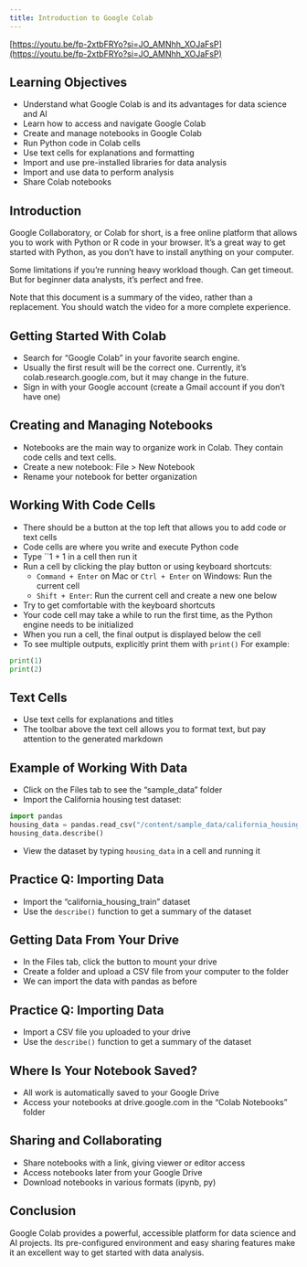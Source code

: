 ```yaml
---
title: Introduction to Google Colab
---
```





[https://youtu.be/fp-2xtbFRYo?si=JO_AMNhh_XOJaFsP](https://youtu.be/fp-2xtbFRYo?si=JO_AMNhh_XOJaFsP)

## Learning Objectives

-   Understand what Google Colab is and its advantages for data science
    and AI
-   Learn how to access and navigate Google Colab
-   Create and manage notebooks in Google Colab
-   Run Python code in Colab cells
-   Use text cells for explanations and formatting
-   Import and use pre-installed libraries for data analysis
-   Import and use data to perform analysis
-   Share Colab notebooks

## Introduction

Google Collaboratory, or Colab for short, is a free online platform that
allows you to work with Python or R code in your browser. It’s a great
way to get started with Python, as you don’t have to install anything on
your computer.

Some limitations if you’re running heavy workload though. Can get
timeout. But for beginner data analysts, it’s perfect and free.

Note that this document is a summary of the video, rather than a
replacement. You should watch the video for a more complete experience.

## Getting Started With Colab

-   Search for “Google Colab” in your favorite search engine.
-   Usually the first result will be the correct one. Currently, it’s
    colab.research.google.com, but it may change in the future.
-   Sign in with your Google account (create a Gmail account if you
    don’t have one)

## Creating and Managing Notebooks

-   Notebooks are the main way to organize work in Colab. They contain
    code cells and text cells.
-   Create a new notebook: File \> New Notebook
-   Rename your notebook for better organization

## Working With Code Cells

-   There should be a button at the top left that allows you to add code
    or text cells
-   Code cells are where you write and execute Python code
-   Type \`\`1 + 1 in a cell then run it
-   Run a cell by clicking the play button or using keyboard shortcuts:
    -   `Command + Enter` on Mac or `Ctrl + Enter` on Windows: Run the
        current cell
    -   `Shift + Enter`: Run the current cell and create a new one below
-   Try to get comfortable with the keyboard shortcuts
-   Your code cell may take a while to run the first time, as the Python
    engine needs to be initialized
-   When you run a cell, the final output is displayed below the cell
-   To see multiple outputs, explicitly print them with `print()` For
    example:

```python
print(1)
print(2)
```

## Text Cells

-   Use text cells for explanations and titles
-   The toolbar above the text cell allows you to format text, but pay
    attention to the generated markdown

## Example of Working With Data

-   Click on the Files tab to see the “sample_data” folder
-   Import the California housing test dataset:

```python
import pandas
housing_data = pandas.read_csv("/content/sample_data/california_housing_test.csv")
housing_data.describe()
```

-   View the dataset by typing `housing_data` in a cell and running it

## Practice Q: Importing Data

-   Import the “california_housing_train” dataset
-   Use the `describe()` function to get a summary of the dataset

## Getting Data From Your Drive

-   In the Files tab, click the button to mount your drive
-   Create a folder and upload a CSV file from your computer to the
    folder
-   We can import the data with pandas as before

## Practice Q: Importing Data

-   Import a CSV file you uploaded to your drive
-   Use the `describe()` function to get a summary of the dataset

## Where Is Your Notebook Saved?

-   All work is automatically saved to your Google Drive
-   Access your notebooks at drive.google.com in the “Colab Notebooks”
    folder

## Sharing and Collaborating

-   Share notebooks with a link, giving viewer or editor access
-   Access notebooks later from your Google Drive
-   Download notebooks in various formats (ipynb, py)

## Conclusion

Google Colab provides a powerful, accessible platform for data science
and AI projects. Its pre-configured environment and easy sharing
features make it an excellent way to get started with data analysis.
